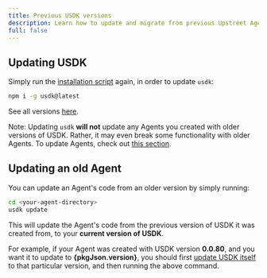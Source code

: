 ```yaml
---
title: Previous USDK versions
description: Learn how to update and migrate from previous Upstreet Agents SDK versions.
full: false
---
```



## Updating USDK

Simply run the [installation script](/install#install-from-npm) again, in order to update `usdk`:

```bash
npm i -g usdk@latest
```

See all versions [here](https://www.npmjs.com/package/usdk?activeTab=versions).

<Callout>Note: Updating `usdk` **will not** update any Agents you created with older versions of USDK. Rather, it may even break some functionality with older Agents. To update Agents, check out [this section](#updating-an-old-agent).</Callout>

## Updating an old Agent

You can update an Agent's code from an older version by simply running:

```bash
cd <your-agent-directory>
usdk update
```

This will update the Agent's code from the previous version of USDK it was created from, to your **current version of USDK**.

For example, if your Agent was created with USDK version **0.0.80**, and you want it to update to **{pkgJson.version}**, you should first [update USDK itself](#updating-usdk) to that particular version, and then running the above command.
